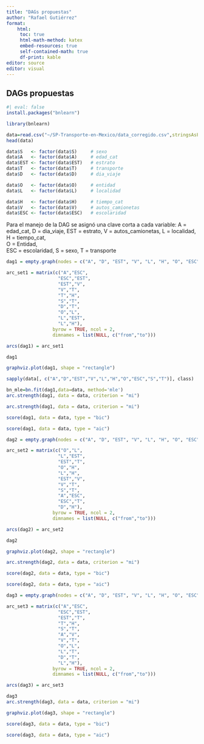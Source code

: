 ```yaml
---
title: "DAGs propuestas"
author: "Rafael Gutiérrez"
format: 
    html:
     toc: true
     html-math-method: katex
     embed-resources: true
     self-contained-math: true
     df-print: kable
editor: source
editor: visual
---
```


## DAGs propuestas

```r
#| eval: false
install.packages("bnlearn")
```
```r
library(bnlearn)
```
```r
data=read.csv("~/SP-Transporte-en-Mexico/data_corregido.csv",stringsAsFactors = TRUE)
head(data)
```
```r
data$S   <- factor(data$S)     # sexo
data$A   <- factor(data$A)     # edad_cat
data$EST <- factor(data$EST)   # estrato
data$T   <- factor(data$T)     # transporte
data$D   <- factor(data$D)     # dia_viaje

data$O   <- factor(data$O)     # entidad
data$L   <- factor(data$L)     # localidad

data$H   <- factor(data$H)     # tiempo_cat
data$V   <- factor(data$V)     # autos_camionetas
data$ESC <- factor(data$ESC)   # escolaridad
```

Para el manejo de la DAG se asignó una clave corta a cada variable:
    A = edad_cat,
    D = dia_viaje,
    EST = estrato,
    V = autos_camionetas,
    L = localidad,
    H = tiempo_cat,     
    O = Entidad,        
    ESC = escolaridad,
    S = sexo,
    T = transporte


```r
dag1 = empty.graph(nodes = c("A", "D", "EST", "V", "L", "H", "O", "ESC","S","T"))
```
```r
arc_set1 = matrix(c("A","ESC",
                   "ESC","EST",
                   "EST","V",
                   "V","T",
                   "T","H",
                   "S","T",
                   "D","T",
                   "O","L",
                   "L","EST",
                   "L","H"), 
                 byrow = TRUE, ncol = 2,
                 dimnames = list(NULL, c("from","to")))
```
```r
arcs(dag1) = arc_set1
```
```r
dag1
```
```r
graphviz.plot(dag1, shape = "rectangle")
```
```r
sapply(data[, c("A","D","EST","V","L","H","O","ESC","S","T")], class)
```
```r
bn_mle=bn.fit(dag1,data=data, method='mle')
arc.strength(dag1, data = data, criterion = "mi")
```



```r
arc.strength(dag1, data = data, criterion = "mi")
```

```r
score(dag1, data = data, type = "bic")
```
```r
score(dag1, data = data, type = "aic")
```


```r
dag2 = empty.graph(nodes = c("A", "D", "EST", "V", "L", "H", "O", "ESC","S","T"))
```

```r
arc_set2 = matrix(c("O","L",
                   "L","EST",
                   "EST","T",
                   "O","H",
                   "L","H",
                   "EST","V",
                   "V","T",
                   "S","T",
                   "A","ESC",
                   "ESC","T",
                   "D","H"), 
                 byrow = TRUE, ncol = 2,
                 dimnames = list(NULL, c("from","to")))
```
```r
arcs(dag2) = arc_set2
```
```r
dag2
```
```r
graphviz.plot(dag2, shape = "rectangle")
```
```r
arc.strength(dag2, data = data, criterion = "mi")
```

```r
score(dag2, data = data, type = "bic")
```
```r
score(dag2, data = data, type = "aic")

```



```r
dag3 = empty.graph(nodes = c("A", "D", "EST", "V", "L", "H", "O", "ESC","S","T"))
```
```r
arc_set3 = matrix(c("A","ESC",
                   "ESC","EST",
                   "EST","T",
                   "T","H",
                   "S","T",
                   "A","V",
                   "V","T",
                   "O","L",
                   "L","T",
                   "D","T",
                   "L","H"), 
                 byrow = TRUE, ncol = 2,
                 dimnames = list(NULL, c("from","to")))
```
```r
arcs(dag3) = arc_set3
```
```r
dag3
arc.strength(dag3, data = data, criterion = "mi")
```
```r
graphviz.plot(dag3, shape = "rectangle")
```
```r
score(dag3, data = data, type = "bic")
```
```r
score(dag3, data = data, type = "aic")

```






